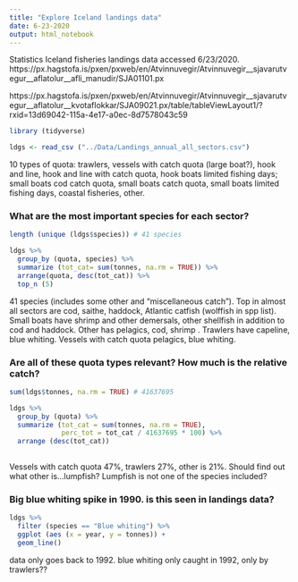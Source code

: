 ```yaml
---
title: "Explore Iceland landings data"
date: 6-23-2020
output: html_notebook
---
```


Statistics Iceland fisheries landings data accessed 6/23/2020.
https://px.hagstofa.is/pxen/pxweb/en/Atvinnuvegir/Atvinnuvegir__sjavarutvegur__aflatolur__afli_manudir/SJA01101.px

https://px.hagstofa.is/pxen/pxweb/en/Atvinnuvegir/Atvinnuvegir__sjavarutvegur__aflatolur__kvotaflokkar/SJA09021.px/table/tableViewLayout1/?rxid=13d69042-115a-4e17-a0ec-8d7578043c59


```r
library (tidyverse)

ldgs <- read_csv ("../Data/Landings_annual_all_sectors.csv")
```
10 types of quota: trawlers, vessels with catch quota (large boat?), hook and line, hook and line with catch quota, hook boats limited fishing days; small boats cod catch quota, small boats catch quota, small boats limited fishing days, coastal fisheries, other. 

### What are the most important species for each sector?
```r

length (unique (ldgs$species)) # 41 species

ldgs %>%
  group_by (quota, species) %>%
  summarize (tot_cat= sum(tonnes, na.rm = TRUE)) %>%
  arrange(quota, desc(tot_cat)) %>%
  top_n (5)
```
41 species (includes some other and "miscellaneous catch"). Top in almost all sectors are cod, saithe, haddock, Atlantic catfish (wolffish in spp list). Small boats have shrimp and other demersals, other shellfish in addition to cod and haddock. Other has pelagics, cod, shrimp . Trawlers have capeline, blue whiting. Vessels with catch quota pelagics, blue whiting. 

### Are all of these quota types relevant? How much is the relative catch?
```r
sum(ldgs$tonnes, na.rm = TRUE) # 41637695

ldgs %>%
  group_by (quota) %>%
  summarize (tot_cat = sum(tonnes, na.rm = TRUE),
             perc_tot = tot_cat / 41637695 * 100) %>%
  arrange (desc(tot_cat))
               

```
Vessels with catch quota 47%, trawlers 27%, other is 21%. Should find out what other is...lumpfish? Lumpfish is not one of the species included?


### Big blue whiting spike in 1990. is this seen in landings data?
```r

ldgs %>%
  filter (species == "Blue whiting") %>% 
  ggplot (aes (x = year, y = tonnes)) +
  geom_line()

```
data only goes back to 1992. blue whiting only caught in 1992, only by trawlers??
